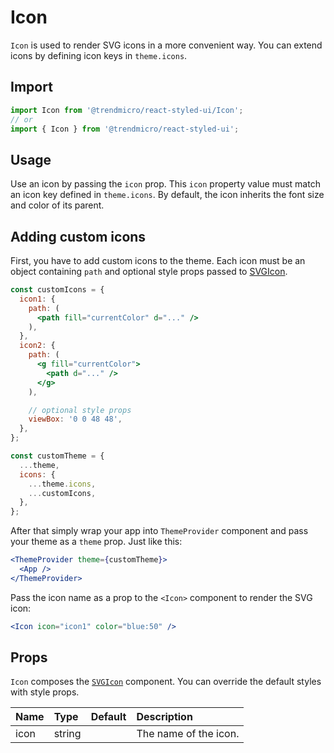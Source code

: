 # Icon

`Icon` is used to render SVG icons in a more convenient way. You can extend icons by defining icon keys in `theme.icons`.

## Import

```js
import Icon from '@trendmicro/react-styled-ui/Icon';
// or
import { Icon } from '@trendmicro/react-styled-ui';
```

## Usage

Use an icon by passing the `icon` prop. This `icon` property value must match an icon key defined in `theme.icons`. By default, the icon inherits the font size and color of its parent.

## Adding custom icons

First, you have to add custom icons to the theme. Each icon must be an object containing `path` and optional style props passed to [SVGIcon](./svgicon).

```jsx disabled noInline
const customIcons = {
  icon1: {
    path: (
      <path fill="currentColor" d="..." />
    ),
  },
  icon2: {
    path: (
      <g fill="currentColor">
        <path d="..." />
      </g>
    ),

    // optional style props
    viewBox: '0 0 48 48',
  },
};

const customTheme = {
  ...theme,
  icons: {
    ...theme.icons,
    ...customIcons,
  },
};
```

After that simply wrap your app into `ThemeProvider` component and pass your theme as a `theme` prop. Just like this:

```jsx disabled noInline
<ThemeProvider theme={customTheme}>
  <App />
</ThemeProvider>
```

Pass the icon name as a prop to the `<Icon>` component to render the SVG icon:

```jsx disabled noInline
<Icon icon="icon1" color="blue:50" />
```

## Props

`Icon` composes the [`SVGIcon`](./svgicon) component. You can override the default styles with style props.

| Name | Type | Default | Description |
| :--- | :--- | :------ | :---------- |
| icon | string | | The name of the icon. |
